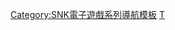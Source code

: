 {{Navbox
| name = 侍魂系列
| title = [[侍魂系列]]
| state = {{{state|autocollapse}}}
| bodyclass = hlist

| group1 = 2D系列
| list1 = 
* [[侍魂 (1993年遊戲)|侍魂]]
* [[真侍魂 霸王丸地狱变|真 霸王丸地狱变]]
* [[侍魂 斩红郎无双剑|斩红郎无双剑]]
* [[侍魂 天草降临|天草降临]]
* {{link-ja|侍魂 零|サムライスピリッツ零|零}}
* {{link-en|侍魂 零特别版|Samurai Shodown V Special|零特别版}}
* {{link-ja|侍魂 天下第一剑客传|サムライスピリッツ 天下一剣客伝|天下第一剑客传}}
* [[侍魂 曉|曉]]

| group2 = 3D系列
| list2 = 
* {{link-en|侍魂64|Samurai Shodown 64|64}}<!--SAMURAI SPIRITS ～侍魂～-->
* {{link-en|侍魂64 阿修罗斩魔传|Samurai Shodown 64: Warriors Rage|64 阿修罗斩魔传}}<!--SAMURAI SPIRITS 2 アスラ斬魔伝-->
* {{link-en|侍魂新章 剑客异闻录 甦醒的苍红之刃|Samurai Shodown: Warriors Rage|新章}}<!--～サムライスピリッツ新章～剣客異聞録 甦りし蒼紅の刃-->
* [[侍魂 閃|闪]]

| group3 = 其它游戏
| list3 = 
* {{link-en|真說侍魂 武士道烈傳|Shinsetsu Samurai Spirits Bushidō Retsuden|真說 武士道烈傳}}<!--真説サムライ スピリッツ 武士道烈伝-->
* {{link-en|侍魂 六番勝負|Samurai Shodown Anthology|六番勝負}}

| group4 = 电影和电视剧
| list4 = 
* {{link-en|侍魂 ～破天降魔之章～|Samurai Shodown: The Motion Picture|破天降魔之章}}<!--SAMURAI SPIRITS 〜破天降魔の章〜-->
* {{link-en|娜可露露～給你的禮物～|Nakoruru: Ano Hito kara no Okurimono}}<!--ナコルル 〜あのひとからのおくりもの〜-->

| group5 = [[侍魂系列角色列表|角色]]
| list5 = 
*[[霸王丸]]
*[[娜可露露]]
*[[橘右京]]
*[[黑子]]

}}<noinclude>
{{collapsible option}}

{{DEFAULTSORT:Samurai Spirits}}
[[Category:SNK電子遊戲系列導航模板]]
[[Category:侍魂系列|Т]]
</noinclude>